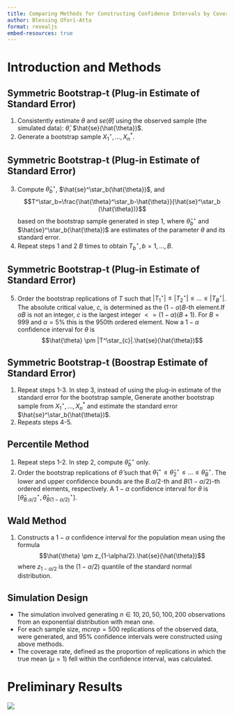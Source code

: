```yaml
---
title: Comparing Methods for Constructing Confidence Intervals by Coverage Rate
author: Blessing Ofori-Atta
format: revealjs
embed-resources: true
---
```


# Introduction and Methods

## Symmetric Bootstrap-t (Plug-in Estimate of Standard Error)

1. Consistently estimate $\theta$ and $se(\hat{\theta})$ using the observed sample (the simulated data): $\hat{\theta}$, $\hat{se}(\hat{\theta})$. 
2. Generate a bootstrap sample $X_1^\star, \dots, X_n^*$.

## Symmetric Bootstrap-t (Plug-in Estimate of Standard Error)

3. Compute $\hat{\theta}^\star_b$, $\hat{se}^\star_b(\hat{\theta})$, and $$T^\star_b=\frac{\hat{\theta}^\star_b-\hat{\theta}}{\hat{se}^\star_b (\hat{\theta})}$$ based on the bootstrap sample generated in step 1, where $\hat{\theta}^\star_b$ and $\hat{se}^\star_b(\hat{\theta})$ are estimates of the parameter $\theta$ and its standard error. 
4. Repeat steps 1 and 2 $B$ times to obtain $T^\star_b, b=1, \dots, B$.


## Symmetric Bootstrap-t (Plug-in Estimate of Standard Error)

5. Order the bootstrap replications of $T$ such that $|T^\star_{1}| \leq |T^\star_{2}| \leq \dots \leq |T^\star_{B}|$. The absolute critical value, $c$, is determined as the $(1-\alpha)B$-th element.If $\alpha B$ is not an integer, $c$ is the largest integer $<= (1-\alpha)(B+1)$. For $B=999$ and $\alpha=5\%$ this is the 950th ordered element. Now a $1-\alpha$ confidence interval for $\theta$ is $$\hat{\theta} \pm |T^\star_{c}|.\hat{se}(\hat{\theta})$$

## Symmetric Bootstrap-t (Boostrap Estimate of Standard Error)

1. Repeat steps 1-3. In step 3, instead of using the plug-in estimate of the standard error for the bootstrap sample, Generate another bootstrap sample from $X_1^\star, \dots, X_n^*$ and estimate the standard error $\hat{se}^\star_b(\hat{\theta})$. 
2. Repeats steps 4-5. 

## Percentile Method

1. Repeat steps 1-2. In step 2, compute $\hat{\theta}^\star_b$ only. 
2. Order the bootstrap replications of $\hat{\theta}$ such that $\hat{\theta}^\star_{1} \leq \hat{\theta}^\star_{2} \leq \dots \leq \hat{\theta}^\star_{B}$. The lower and upper confidence bounds are the $B.\alpha/2$-th and $B(1-\alpha/2)$-th ordered elements, respectively. A $1-\alpha$ confidence interval for $\theta$ is $\left[\hat{\theta}^\star_{B.\alpha/2}, \hat{\theta}^\star_{B(1-\alpha/2)}\right]$.

## Wald Method

1. Constructs a $1-\alpha$ confidence interval for the population mean using the formula $$\hat{\theta} \pm z_{1-\alpha/2}.\hat{se}(\hat{\theta})$$ where $z_{1-\alpha/2}$ is the $(1-\alpha/2)$ quantile of the standard normal distribution.

## Simulation Design

- The simulation involved generating $n \in {10, 20, 50, 100, 200}$ observations from an exponential distribution with mean one. 
- For each sample size, $mcrep=500$ replications of the observed data, were generated, and 95% confidence intervals were constructed using above methods. 
- The coverage rate, defined as the proportion of replications in which the true mean $(\mu =1)$ fell within the confidence interval, was calculated.


# Preliminary Results

![](pic1.JPG)
